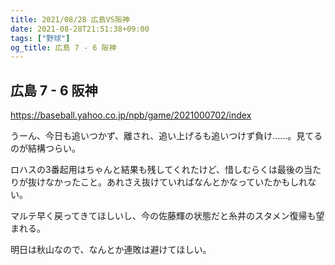```yaml
---
title: 2021/08/28 広島VS阪神
date: 2021-08-28T21:51:38+09:00
tags: ["野球"]
og_title: 広島 7 - 6 阪神
---
```


## 広島 7 - 6 阪神

https://baseball.yahoo.co.jp/npb/game/2021000702/index

うーん、今日も追いつかず、離され、追い上げるも追いつけず負け……。見てるのが結構つらい。

ロハスの3番起用はちゃんと結果も残してくれたけど、惜しむらくは最後の当たりが抜けなかったこと。あれさえ抜けていればなんとかなっていたかもしれない。

マルテ早く戻ってきてほしいし、今の佐藤輝の状態だと糸井のスタメン復帰も望まれる。

明日は秋山なので、なんとか連敗は避けてほしい。